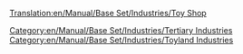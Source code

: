 [[Translation:en/Manual/Base Set/Industries/Toy Shop]]
{{en/Manual/Base Set/Industries/Industries|Image=[[File:en/Manual/Base Set/Industries/ToyShop.png]]
|name=Toy Shop
|climates=[[en/Manual/Climates]]
|accepts=[[en/Manual/Base Set/Cargos/Toys]]
|produces=Nothing
|notes=Not present in other [[en/Manual/Climates]].
}}
[[Category:en/Manual/Base Set/Industries/Tertiary Industries]]
[[Category:en/Manual/Base Set/Industries/Toyland Industries]]